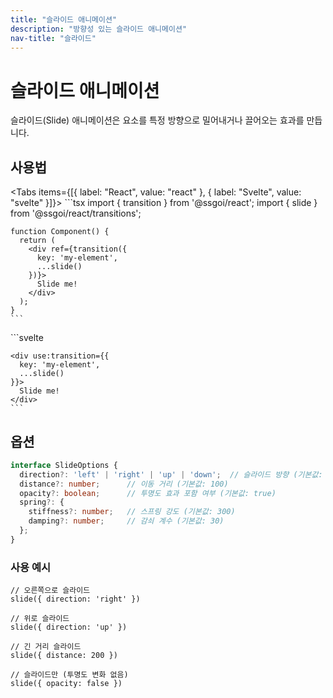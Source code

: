 ```yaml
---
title: "슬라이드 애니메이션"
description: "방향성 있는 슬라이드 애니메이션"
nav-title: "슬라이드"
---
```


# 슬라이드 애니메이션

슬라이드(Slide) 애니메이션은 요소를 특정 방향으로 밀어내거나 끌어오는 효과를 만듭니다.

<TransitionDemo type="slide" />

## 사용법

<Tabs items={[{ label: "React", value: "react" }, { label: "Svelte", value: "svelte" }]}>
  <TabPanel value="react">
    ```tsx
    import { transition } from '@ssgoi/react';
    import { slide } from '@ssgoi/react/transitions';

    function Component() {
      return (
        <div ref={transition({
          key: 'my-element',
          ...slide()
        })}>
          Slide me!
        </div>
      );
    }
    ```
  </TabPanel>
  <TabPanel value="svelte">
    ```svelte
    <script>
      import { transition } from '@ssgoi/svelte';
      import { slide } from '@ssgoi/svelte/transitions';
    </script>

    <div use:transition={{
      key: 'my-element',
      ...slide()
    }}>
      Slide me!
    </div>
    ```
  </TabPanel>
</Tabs>

## 옵션

```typescript
interface SlideOptions {
  direction?: 'left' | 'right' | 'up' | 'down';  // 슬라이드 방향 (기본값: 'left')
  distance?: number;      // 이동 거리 (기본값: 100)
  opacity?: boolean;      // 투명도 효과 포함 여부 (기본값: true)
  spring?: {
    stiffness?: number;   // 스프링 강도 (기본값: 300)
    damping?: number;     // 감쇠 계수 (기본값: 30)
  };
}
```

### 사용 예시

```tsx
// 오른쪽으로 슬라이드
slide({ direction: 'right' })

// 위로 슬라이드
slide({ direction: 'up' })

// 긴 거리 슬라이드
slide({ distance: 200 })

// 슬라이드만 (투명도 변화 없음)
slide({ opacity: false })
```